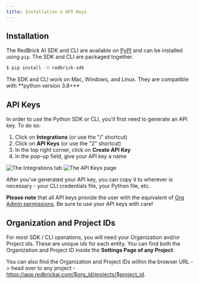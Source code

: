 ```yaml
---
title: Installation & API Keys
---
```


## Installation

The RedBrick AI SDK and CLI are available on [PyPI](https://pypi.org/project/redbrick-sdk/) and can be installed using `pip`. The SDK and CLI are packaged together.&#x20;

```bash
$ pip install -U redbrick-sdk
```

<Note>
The SDK and CLI work on Mac, Windows, and Linux.
</Note>

<Warning>
They are compatible with **python version 3.8+**
</Warning>

## API Keys

In order to use the Python SDK or CLI, you'll first need to generate an API key. To do so:

1. Click on **Integrations** (or use the "i" shortcut)
2. Click on **API Keys** (or use the "2" shortcut)
3. In the top right corner, click on **Create API Key**
4. In the pop-up field, give your API key a name

<Frame caption="The Integrations tab">
  <img src="/assets/images/python-sdk/integrations.png" alt="The Integrations tab" />
</Frame>

<Frame caption="The API Keys page">
  <img src="/assets/images/python-sdk/api-keys.png" alt="The API Keys page" />
</Frame>

After you've generated your API key, you can copy it to wherever is necessary - your CLI credentials file, your Python file, etc.

**Please note** that all API keys provide the user with the equivalent of [Org Admin permissions](/organizations/what-is-an-organization#organization-level-roles). Be sure to use your API keys with care!

## Organization and Project IDs

For most SDK / CLI operations, you will need your Organization and/or Project ids. These are unique ids for each entity. You can find both the Organization and Project ID inside the **Settings Page of any Project**.&#x20;

You can also find the Organization and Project IDs within the browser URL -> head over to any project - https://app.redbrickai.com/$org_id/projects/$project_id.

<Frame caption="">
  <img src="/assets/images/python-sdk/settings-page.png" alt="" />
</Frame>
